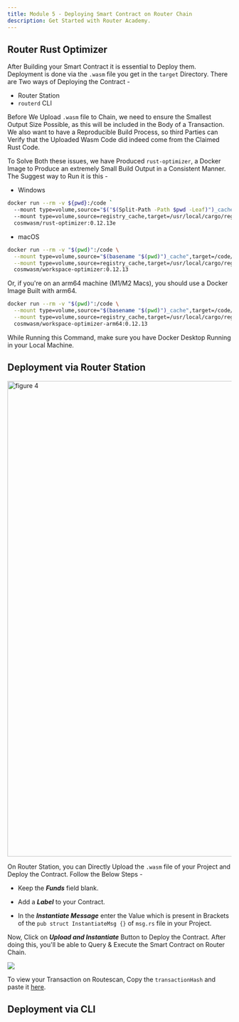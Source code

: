 ```yaml
---
title: Module 5 - Deploying Smart Contract on Router Chain
description: Get Started with Router Academy.
---
```



## Router Rust Optimizer

After Building your Smart Contract it is essential to Deploy them. Deployment is done via the `.wasm` file you get in the `target` Directory. There are Two ways of Deploying the Contract - 

- Router Station
- `routerd` CLI

Before We Upload `.wasm` file to Chain, we need to ensure the Smallest Output Size Possible, as this will be included in the Body of a Transaction. We also want to have a Reproducible Build Process, so third Parties can Verify that the Uploaded Wasm Code did indeed come from the Claimed Rust Code.

To Solve Both these issues, we have Produced `rust-optimizer`, a Docker Image to Produce an extremely Small Build Output in a Consistent Manner. The Suggest way to Run it is this -

- Windows

```bash 
docker run --rm -v ${pwd}:/code `
  --mount type=volume,source="$("$(Split-Path -Path $pwd -Leaf)")_cache",target=/code/target `
  --mount type=volume,source=registry_cache,target=/usr/local/cargo/registry `
  cosmwasm/rust-optimizer:0.12.13e
```

- macOS

```bash 
docker run --rm -v "$(pwd)":/code \
  --mount type=volume,source="$(basename "$(pwd)")_cache",target=/code/target \
  --mount type=volume,source=registry_cache,target=/usr/local/cargo/registry \
  cosmwasm/workspace-optimizer:0.12.13
```

Or, if you're on an arm64 machine (M1/M2 Macs), you should use a Docker Image Built with arm64.

```bash
docker run --rm -v "$(pwd)":/code \
  --mount type=volume,source="$(basename "$(pwd)")_cache",target=/code/target \
  --mount type=volume,source=registry_cache,target=/usr/local/cargo/registry \
  cosmwasm/workspace-optimizer-arm64:0.12.13
```

<Aside type="danger">
While Running this Command, make sure you have Docker Desktop Running in your Local Machine.
</Aside>

## Deployment via Router Station

<img width="1067" alt="figure 4" src="https://res.cloudinary.com/dguv1yapd/image/upload/v1726600561/router-academy-courses/yoadmjs6eih2bt4uckaz.png" />

On Router Station, you can Directly Upload the `.wasm` file of your Project and Deploy the Contract. Follow the Below Steps - 

- Keep the ***Funds*** field blank.

- Add a ***Label*** to your Contract.

- In the ***Instantiate Message*** enter the Value which is present in Brackets of the `pub struct InstantiateMsg {}` of `msg.rs` file in your Project.

Now, Click on ***Upload and Instantiate*** Button to Deploy the Contract. After doing this, you'll be able to Query & Execute the Smart Contract on Router Chain.

<img src="https://res.cloudinary.com/dguv1yapd/image/upload/v1727352357/router-academy-courses/yaqxwiry8ciqscwfs3tk.png" />


To view your Transaction on Routescan, Copy the `transactionHash` and paste it [here](https://testnet.routerscan.io/transactions).

## Deployment via CLI